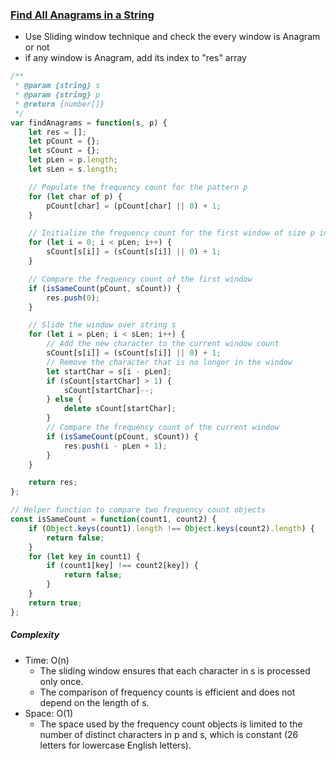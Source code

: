 ### [Find All Anagrams in a String](https://leetcode.com/problems/find-all-anagrams-in-a-string)

- Use Sliding window technique and check the every window is Anagram or not
- if any window is Anagram, add its index to "res" array


```js copy
/**
 * @param {string} s
 * @param {string} p
 * @return {number[]}
 */
var findAnagrams = function(s, p) {
    let res = [];
    let pCount = {};
    let sCount = {};
    let pLen = p.length;
    let sLen = s.length;

    // Populate the frequency count for the pattern p
    for (let char of p) {
        pCount[char] = (pCount[char] || 0) + 1;
    }

    // Initialize the frequency count for the first window of size p in s
    for (let i = 0; i < pLen; i++) {
        sCount[s[i]] = (sCount[s[i]] || 0) + 1;
    }

    // Compare the frequency count of the first window
    if (isSameCount(pCount, sCount)) {
        res.push(0);
    }

    // Slide the window over string s
    for (let i = pLen; i < sLen; i++) {
        // Add the new character to the current window count
        sCount[s[i]] = (sCount[s[i]] || 0) + 1;
        // Remove the character that is no longer in the window
        let startChar = s[i - pLen];
        if (sCount[startChar] > 1) {
            sCount[startChar]--;
        } else {
            delete sCount[startChar];
        }
        // Compare the frequency count of the current window
        if (isSameCount(pCount, sCount)) {
            res.push(i - pLen + 1);
        }
    }

    return res;
};

// Helper function to compare two frequency count objects
const isSameCount = function(count1, count2) {
    if (Object.keys(count1).length !== Object.keys(count2).length) {
        return false;
    }
    for (let key in count1) {
        if (count1[key] !== count2[key]) {
            return false;
        }
    }
    return true;
};
```

##### Complexity

- Time: O(n)
  - The sliding window ensures that each character in s is processed only once.
  - The comparison of frequency counts is efficient and does not depend on the length of s.
- Space: O(1)
  - The space used by the frequency count objects is limited to the number of distinct characters in p and s, which is constant (26 letters for lowercase English letters).

